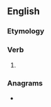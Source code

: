 ==English==

===Etymology===
{{suffix|en|consult|eth}}

===Verb===
{{head|en|verb form}}

# {{en-archaic third-person singular of|consult}}

===Anagrams===
* {{anagrams|en|a=cehlnosttu|technolust}}